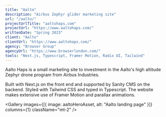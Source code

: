 ```yaml
---
title: "Aalto"
description: "Airbus Zephyr glider marketing site"
url: "/aalto/"
projectUrlTitle: "aaltohaps.com"
projectUrl: "https://www.aaltohaps.com/"
writtenDate: "Spring 2023"
client: "Aalto"
clientUrl: "https://www.aaltohaps.com/"
agency: "Browser Group"
agencyUrl: "https://www.browserlondon.com/"
tools: "Next.js, Typescript, Framer Motion, Radix UI, Tailwind"
---
```




Aalto Haps is a small marketing site to investment in the Aalto's high altitude Zephyr drone program from Airbus Industries.

Built with Next.js on the front end and supported by Sanity CMS on the backend. Styled with Tailwind CSS and typed in Typescript. The website makes extensive use of Framer Motion and parallax animations.

<Gallery
  images={[{ image: aaltoHeroAsset, alt: "Aalto landing page" }]}
  columns={1}
  className="mt-2"
/>
